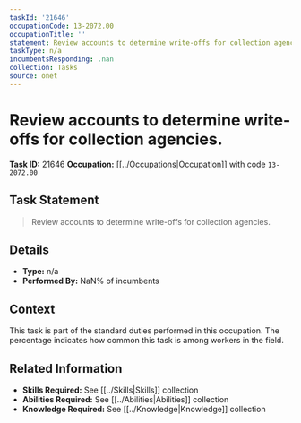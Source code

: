 ```yaml
---
taskId: '21646'
occupationCode: 13-2072.00
occupationTitle: ''
statement: Review accounts to determine write-offs for collection agencies.
taskType: n/a
incumbentsResponding: .nan
collection: Tasks
source: onet
---
```

# Review accounts to determine write-offs for collection agencies.

**Task ID:** 21646
**Occupation:** [[../Occupations|Occupation]] with code `13-2072.00`

## Task Statement

> Review accounts to determine write-offs for collection agencies.

## Details

- **Type:** n/a
- **Performed By:** NaN% of incumbents

## Context

This task is part of the standard duties performed in this occupation. The percentage indicates how common this task is among workers in the field.

## Related Information

- **Skills Required:** See [[../Skills|Skills]] collection
- **Abilities Required:** See [[../Abilities|Abilities]] collection
- **Knowledge Required:** See [[../Knowledge|Knowledge]] collection
